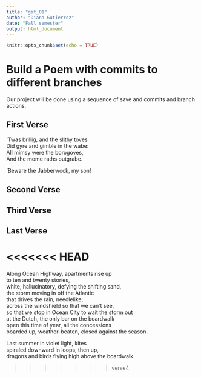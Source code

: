 ```yaml
---
title: "git_01"
author: "Diana Gutierrez"
date: "Fall semester"
output: html_document
---
```


```r
knitr::opts_chunk$set(echo = TRUE)
```
# Build a Poem with commits to different branches
Our project will be done using a sequence of save and commits and branch actions.
<!-- Do not modify or change any text in "!--" bracketed areas such as this --- these are instructions to
you, if you change any of this the git program will notice it and compromise your git merging strategy !-->

## First Verse 
<!--Put the first five lines of a poem by Lewis Carrol in this section!-->

'Twas brillig, and the slithy toves  
Did gyre and gimble in the wabe:  
All mimsy were the borogoves,  
And the mome raths outgrabe.  

'Beware the Jabberwock, my son!  

## Second Verse
<!--Put the first five lines of a poem by Robert Frost here!-->

## Third Verse
<!--Put the first two verses of The Walrus and the Carpenter here!--> 


## Last Verse
<!--Put a short poem of your choice 8-20 lines,here!-->


<<<<<<< HEAD
=======
Along Ocean Highway, apartments rise up  
to ten and twenty stories,  
white, hallucinatory, defying the shifting sand,  
the storm moving in off the Atlantic  
that drives the rain, needlelike,  
across the windshield so that we can’t see,  
so that we stop in Ocean City to wait the storm out  
at the Dutch, the only bar on the boardwalk  
open this time of year, all the concessions  
boarded up, weather-beaten, closed against the season.  

Last summer in violet light, kites  
spiraled downward in loops, then up,  
dragons and birds flying high above the boardwalk.  

>>>>>>> verse4
